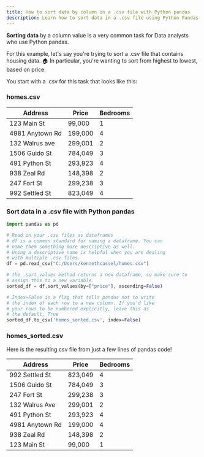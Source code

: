 ```yaml
---
title: How to sort data by column in a .csv file with Python pandas
description: Learn how to sort data in a .csv file using Python Pandas
---
```


**Sorting data** by a column value is a very common task for Data analysts
who use Python pandas.

For this example, let's say you're trying to sort a .csv file that contains
housing data. 🏠
In particular, you're wanting to sort from highest to lowest, based on price.

You start with a .csv for this task that looks like this:

### homes.csv

| Address         | Price   | Bedrooms |
| --------------- | ------- | -------- |
| 123 Main St     | 99,000  | 1        |
| 4981 Anytown Rd | 199,000 | 4        |
| 132 Walrus ave  | 299,001 | 2        |
| 1506 Guido St   | 784,049 | 3        |
| 491 Python St   | 293,923 | 4        |
| 938 Zeal Rd     | 148,398 | 2        |
| 247 Fort St     | 299,238 | 3        |
| 992 Settled St  | 823,049 | 4        |

### Sort data in a .csv file with Python pandas

```python
import pandas as pd

# Read in your .csv files as dataframes
# df is a common standard for naming a dataframe. You can
# name them something more descriptive as well.
# Using a descriptive name is helpful when you are dealing
# with multiple .csv files.
df = pd.read_csv("C:/Users/kennethcassel/homes.csv")

# the .sort_values method returns a new dataframe, so make sure to
# assign this to a new variable.
sorted_df = df.sort_values(by=["price"], ascending=False)

# Index=False is a flag that tells pandas not to write
# the index of each row to a new column. If you'd like
# your rows to be numbered explicitly, leave this as
# the default, True
sorted_df.to_csv('homes_sorted.csv', index=False)
```

### homes_sorted.csv

Here is the resulting csv file from just a few lines of pandas code!

| Address         | Price   | Bedrooms |
| --------------- | ------- | -------- |
| 992 Settled St  | 823,049 | 4        |
| 1506 Guido St   | 784,049 | 3        |
| 247 Fort St     | 299,238 | 3        |
| 132 Walrus Ave  | 299,001 | 2        |
| 491 Python St   | 293,923 | 4        |
| 4981 Anytown Rd | 199,000 | 4        |
| 938 Zeal Rd     | 148,398 | 2        |
| 123 Main St     | 99,000  | 1        |

